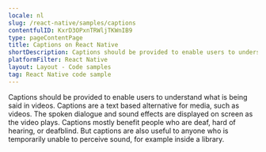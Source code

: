 ```yaml
---
locale: nl
slug: /react-native/samples/captions
contentfulID: KxrD3OPxnTRWljTKWnIB9
type: pageContentPage
title: Captions on React Native
shortDescription: Captions should be provided to enable users to understand what is being said in videos.
platformFilter: React Native
layout: Layout - Code samples
tag: React Native code sample
---
```


Captions should be provided to enable users to understand what is being said in videos. Captions are a text based alternative for media, such as videos. The spoken dialogue and sound effects are displayed on screen as the video plays. Captions mostly benefit people who are deaf, hard of hearing, or deafblind. But captions are also useful to anyone who is temporarily unable to perceive sound, for example inside a library.

<CodeSample id="media-captions" locale="nl" platform="react native"/>